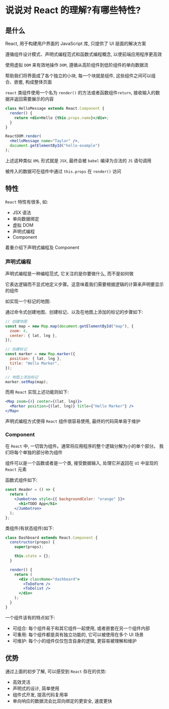 # 说说对 React 的理解?有哪些特性?

## 是什么

React, 用于构建用户界面的 JavaScript 库, 只提供了 UI 层面的解决方案

遵循组件设计模式、声明式编程范式和函数式编程概念, 以使前端应用程序更高效

使用虚拟 `DOM` 来有效地操作 `DOM`, 遵循从高阶组件到低阶组件的单向数据流

帮助我们将界面成了各个独立的小块, 每一个块就是组件, 这些组件之间可以组合、嵌套, 构成整体页面

`react` 类组件使用一个名为 `render()` 的方法或者函数组件`return`, 接收输入的数据并返回需要展示的内容

```jsx
class HelloMessage extends React.Component {
  render() {
    return <div>Hello {this.props.name}</div>;
  }
}

ReactDOM.render(
  <HelloMessage name="Taylor" />,
  document.getElementById("hello-example")
);
```

上述这种类似 `XML` 形式就是 `JSX`, 最终会被 `babel` 编译为合法的 `JS` 语句调用

被传入的数据可在组件中通过 `this.props` 在 `render()` 访问

## 特性

`React` 特性有很多, 如: 

- JSX 语法
- 单向数据绑定
- 虚拟 DOM
- 声明式编程
- Component

着重介绍下声明式编程及 Component

### 声明式编程

声明式编程是一种编程范式, 它关注的是你要做什么, 而不是如何做

它表达逻辑而不显式地定义步骤。这意味着我们需要根据逻辑的计算来声明要显示的组件

如实现一个标记的地图: 

通过命令式创建地图、创建标记、以及在地图上添加的标记的步骤如下: 

```js
// 创建地图
const map = new Map.map(document.getElementById("map"), {
  zoom: 4,
  center: { lat, lng },
});

// 创建标记
const marker = new Map.marker({
  position: { lat, lng },
  title: "Hello Marker",
});

// 地图上添加标记
marker.setMap(map);
```

而用 `React` 实现上述功能则如下: 

```jsx
<Map zoom={4} center={(lat, lng)}>
  <Marker position={(lat, lng)} title={"Hello Marker"} />
</Map>
```

声明式编程方式使得 `React` 组件很容易使用, 最终的代码简单易于维护

### Component

在 `React` 中, 一切皆为组件。通常将应用程序的整个逻辑分解为小的单个部分。 我们将每个单独的部分称为组件

组件可以是一个函数或者是一个类, 接受数据输入, 处理它并返回在 `UI` 中呈现的 `React` 元素

函数式组件如下: 

```jsx
const Header = () => {
  return (
    <Jumbotron style={{ backgroundColor: "orange" }}>
      <h1>TODO App</h1>
    </Jumbotron>
  );
};
```

类组件(有状态组件)如下: 

```jsx
class Dashboard extends React.Component {
  constructor(props) {
    super(props);

    this.state = {};
  }

  render() {
    return (
      <div className="dashboard">
        <ToDoForm />
        <ToDolist />
      </div>
    );
  }
}
```

一个组件该有的特点如下: 

- 可组合: 每个组件易于和其它组件一起使用, 或者嵌套在另一个组件内部
- 可重用: 每个组件都是具有独立功能的, 它可以被使用在多个 UI 场景
- 可维护: 每个小的组件仅仅包含自身的逻辑, 更容易被理解和维护

## 优势

通过上面的初步了解, 可以感受到 `React` 存在的优势: 

- 高效灵活
- 声明式的设计, 简单使用
- 组件式开发, 提高代码复用率
- 单向响应的数据流会比双向绑定的更安全, 速度更快
